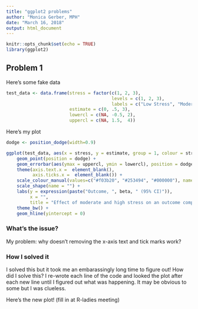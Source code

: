 ```yaml
---
title: "ggplot2 problems"
author: "Monica Gerber, MPH"
date: "March 16, 2018"
output: html_document
---
```


```r
knitr::opts_chunk$set(echo = TRUE)
library(ggplot2)
```

## Problem 1

Here's some fake data

```r
test_data <- data.frame(stress = factor(c(1, 2, 3),
                                        levels = c(1, 2, 3),
                                        labels = c("Low Stress", "Moderate Stress", "High Stress")),
                        estimate = c(0, .5, 3),
                        lowercl = c(NA, -0.5, 2),
                        uppercl = c(NA, 1.5,  4))
```

Here's my plot

```r

dodge <- position_dodge(width=0.9)

ggplot(test_data, aes(x = stress, y = estimate, group = 1, colour = stress, shape = stress)) +
    geom_point(position = dodge) +
    geom_errorbar(aes(ymax = uppercl, ymin = lowercl), position = dodge, width = 0.08, size = 1) +
    theme(axis.text.x =  element_blank(),
          axis.ticks.x =  element_blank()) +
    scale_colour_manual(values=c("#f03b20", "#253494", "#000000"), name="") +
    scale_shape(name = "") +
    labs(y = expression(paste("Outcome, ", beta, " (95% CI)")),
         x = "",
         title = "Effect of moderate and high stress on an outcome compared to low stress") +
    theme_bw() +
    geom_hline(yintercept = 0)

```

### What's the issue?

My problem: why doesn't removing the x-axis text and tick marks work?

### How I solved it 

I solved this but it took me an embarassingly long time to figure out! How did I solve this? I re-wrote each line of the code and looked the plot after each new line until I figured out what was happening. It may be obvious to some but I was clueless.

Here's the new plot! (fill in at R-ladies meeting)

```r

```


